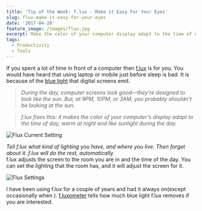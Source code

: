 ```yaml
---
title: 'Tip of the Week: f.lux - Make it Easy For Your Eyes'
slug: flux-make-it-easy-for-your-eyes
date: '2017-04-20'
feature_image: /images/flux.jpg
excerpt: Make the color of your computer display adapt to the time of day.
tags:
  - Productivity
  - Tools
---
```

If you spent a lot of time in front of a computer then [f.lux](https://justgetflux.com/) is for you. You would have heard that using laptop or mobile just before sleep is bad. It is because of the [blue light](http://www.bluelightexposed.com/) that digital screens emit.

> _During the day, computer screens look good—they're designed to look like the sun. But, at 9PM, 10PM, or 3AM, you probably shouldn't be looking at the sun._

> _f.lux fixes this: it makes the color of your computer's display adapt to the time of day, warm at night and like sunlight during the day._

![Flux Current Setting](/images/flux_current.png)

_Tell f.lux what kind of lighting you have, and where you live. Then forget about it. f.lux will do the rest, automatically._  
f.lux adjusts the screen to the room you are in and the time of the day. You can set the lighting that the room has, and it will adjust the screen for it.

![Flux Settings](/images/flux_settings.png)

I have been using f.lux for a couple of years and had it always on(except occasionally when <BlogLink
  href="/blog/photography-learning-to-click"
  title="Photography - Learning to Click"
  description="Read this interesting blog post"
  authorImage="/images/logo-512x512-24.png"
  authorName="Rahul Nath"
  authorTitle="Rahul Pulikkot Nath"
  featureImage="/images/default-feature.jpg"
/>). [f.luxometer](https://fluxometer.com/) tells how much blue light f.lux removes if you are interested.
